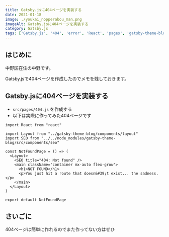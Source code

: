 ```yaml
---
title: Gatsby.jsに404ページを実装する
date: 2021-01-18
image: ./youkai_nopperabou_man.png
imageAlt: Gatsby.jsに404ページを実装する
category: Gatsby.js
tags: ['Gatsby.js', '404', 'error', 'React', 'pages', 'gatsby-theme-blog']
---
```


## はじめに

中野区在住の中野です。

Gatsby.jsで404ページを作成したのでメモを残しておきます。

## Gatsby.jsに404ページを実装する

- `src/pages/404.js` を作成する
- 以下は実際に作ってみた404ページです

```
import React from "react"

import Layout from "../gatsby-theme-blog/components/layout"
import SEO from "../../node_modules/gatsby-theme-blog/src/components/seo"

const NotFoundPage = () => (
  <Layout>
    <SEO title="404: Not found" />
    <main className='container mx-auto flex-grow'>
      <h1>NOT FOUND</h1>
      <p>You just hit a route that doesn&#39;t exist... the sadness.</p>
    </main>
  </Layout>
)

export default NotFoundPage
```

## さいごに
404ページは簡単に作れるのでまた作ってない方はぜひ